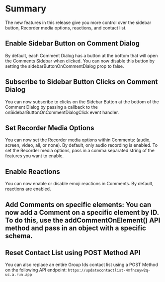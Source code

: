 # Summary
The new features in this release give you more control over the sidebar button, Recorder media options, reactions, and contact list. 

## Enable Sidebar Button on Comment Dialog
By default, each Comment Dialog has a button at the bottom that will open the Comments Sidebar when clicked. You can now disable this button by setting the sidebarButtonOnCommentDialog prop to false.

## Subscribe to Sidebar Button Clicks on Comment Dialog

You can now subscribe to clicks on the Sidebar Button at the bottom of the Comment Dialog by passing a callback to the onSidebarButtonOnCommentDialogClick event handler.

## Set Recorder Media Options
You can now set the Recorder media options within Comments: (audio, screen, video, all, or none). By default, only audio recording is enabled. To set the Recorder media options, pass in a comma separated string of the features you want to enable.

## Enable Reactions
You can now enable or disable emoji reactions in Comments. By default, reactions are enabled.

## Add Comments on specific elements: You can now add a Comment on a specific element by ID. To do this, use the addCommentOnElement() API method and pass in an object with a specific schema.

## Reset Contact List using POST Method API

You can also replace an entire Group Ids contact list using a POST Method on the following API endpoint: `https://updatecontactlist-4mfhcuyw2q-uc.a.run.app`
